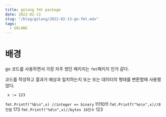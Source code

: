 ```yaml
---
title: golang fmt package 
date: 2022-02-13
slug: "/blog/golang/2022-02-13-go-fmt.mdx"
tags:
  - GOLANG
---
```



# 배경
go 코드를 사용하면서
가장 자주 썼던 패키지는 `fmt`패키지 인거 같다.

코드를 작성하고 결과가 예상과 일치하는지 또는
또는 데이터의 형태를 변환할때 사용했었다.

`
x := 123`


`fmt.Printf("%b\n",x) //integer => binary`
1111011
`fmt.Printf("%o\n",x)//8진법`
173
`fmt.Printf("%d\n",x)//bytes 16진수`
123


